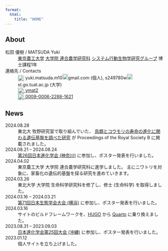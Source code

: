 ```yaml
---
format:
  html:
    title: "HOME"
---
```



## About

松田 優樹 / MATSUDA Yuki
: [東京農工大学](https://www.tuat.ac.jp/)
  [大学院 連合農学研究科](https://www.tuat.ac.jp/uni-grad/)
  [システム行動生物学研究グループ](https://tsuyoshishimmura.wixsite.com/website-1)
  博士課程1年

連絡先 / Contacts
: <img height=20 width=20 style="vertical-align: text-top;" src="https://cdn.simpleicons.org/gmail/EA4335">
  yuki.matsuda.m10![](./images/share/atmark.svg){height="18"}gmail.com (個人),
  s249780w![](./images/share/atmark.svg){height="18"}st.go.tuat.ac.jp (大学)
: <a rel="me" href="https://github.com/ymat2/" title="GitHub">
  <img height=20 width=20 style="vertical-align: text-top;" src="https://cdn.simpleicons.org/github/333333">
  ymat2
  </a>
: <a rel="me" href="https://orcid.org/0009-0006-2288-1621" title="ORCID">
  <img height=20 width=20 style="vertical-align: text-top;" src="https://cdn.simpleicons.org/orcid/A6CE39">
  0009-0006-2288-1621
  </a>


## News

::: {.news}

2024.08.28
: 東北大 牧野研究室で取り組んでいた、
  [鳥類とコウモリの寿命の進化に関わる遺伝基盤を調べた研究](https://doi.org/10.1098/rspb.2024.1068)
  が Proceedings of the Royal Society B に掲載されました。

2024.08.21 &ndash; 2024.08.24
: [第26回日本進化学会 (神奈川)](https://rcies.soken.ac.jp/sesj2024/index.html)
  に参加し、ポスター発表を行いました。

2024.04.02
: 東京農工大学 大学院 連合農学研究科に進学しました。
  主にニワトリを対象に、家畜化の遺伝的基盤を探る研究を進めていきます。

2024.03.26
: 東北大学 大学院 生命科学研究科を修了し、修士 (生命科学) を取得しました。

2024.03.16 &ndash; 2024.03.21
: [第71回日本生態学会大会 (横浜)](https://esj.ne.jp/meeting/71/home_ja/)
  に参加し、ポスター発表を行いました。

2024.03.16
: サイトのビルドフレームワークを、[HUGO](./site/hugo.qmd) から [Quarto](./site/quarto.qmd) に乗り換えました。

2023.08.31 &ndash; 2023.09.03
: [日本進化学会第25回大会 (沖縄)](https://w3.u-ryukyu.ac.jp/anthropology/shinka2023/)
  に参加し、ポスター発表を行いました。

2023.01.12
: 個人サイトを立ち上げました。

:::
